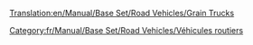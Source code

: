 [[Translation:en/Manual/Base Set/Road Vehicles/Grain Trucks]]

{{fr/Manual/Base Set/Road Vehicles/Vehicule routier|nom      = Camion de céréales Hereford
  |img      = en/Archive/Old 32bpp/Hereford Grain Truck.png
  |prix     = 4 674£ (9 348$)
  |vitesse  = 48 km/h (30 mph)
  |annualite= 421£ (842$)
  |design  = 1935
  |vie      = 15
  |capacite = 20 tonnes de céréales
}}
{{fr/Manual/Base Set/Road Vehicles/Vehicule routier|nom      = Camion de céréales Thomas
  |img      = en/Archive/Old 32bpp/Thomas Grain Truck.png
  |prix     = 5 453£ (10 906$)
  |vitesse  = 88 km/h (55 mph)
  |annualite= 787£ (1 574$)
  |design  = 1979
  |vie     = 15
  |capacite = 25 tonnes de céréales
}}
{{fr/Manual/Base Set/Road Vehicles/Vehicule routier|nom      = Camion de céréales Goss
  |img      = en/Archive/Old 32bpp/Goss Grain Truck.png
  |prix     = 5 863£ (11 726$)
  |vitesse  = 112 km/h (70 mph)
  |annualite= 1 125£ (2 250$)
  |design   = 2010
  |vie      = 15
  |capacite = 30 tonnes de céréales
}}

[[Category:fr/Manual/Base Set/Road Vehicles/Véhicules routiers]]